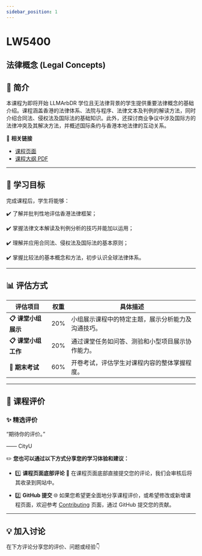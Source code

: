 ```yaml
---
sidebar_position: 1
---
```


# LW5400
## 法律概念 (Legal Concepts)

## **📘 简介**
本课程为即将开始 LLMArbDR 学位且无法律背景的学生提供重要法律概念的基础介绍。课程涵盖香港的法律体系、法院与程序、法律文本及判例的解读方法，同时介绍合同法、侵权法及国际法的基础知识。此外，还探讨商业争议中涉及国际方的法律冲突及其解决方法，并概述国际条约与香港本地法律的互动关系。

🔗 **相关链接**
- [课程页面](https://www.cityu.edu.hk/catalogue/pg/202425/course/LW5400.htm)
- [课程大纲 PDF](https://www.cityu.edu.hk/catalogue/pg/202425/course/LW5400.pdf)

---

## **🎯 学习目标**

完成课程后，学生将能够：

✔️ 了解并批判性地评估香港法律框架；

✔️ 掌握法律文本解读及判例分析的技巧并能加以运用；

✔️ 理解并应用合同法、侵权法及国际法的基本原则；

✔️ 掌握比较法的基本概念和方法，初步认识全球法律体系。

---

## **📊 评估方式**

| **评估项目**         | **权重** | **具体描述**                                                                                       |
|---------------------|---------|---------------------------------------------------------------------------------------------------|
| **📋 课堂小组展示**   | 20%     | 小组展示课程中的特定主题，展示分析能力及沟通技巧。                                                      |
| **📋 课堂小组工作**   | 20%     | 通过课堂任务如问答、测验和小型项目展示协作能力。                                                         |
| **📂 期末考试**       | 60%     | 开卷考试，评估学生对课程内容的整体掌握程度。                                                              |

---

## **💬 课程评价**

### ✨ **精选评价**
<div className={commentStyles.commentBox}>
    <p className={commentStyles.commentText}>
        “期待你的评价。”
    </p>
    <p className={commentStyles.commentAuthor}>—— CityU</p>
</div>

✏️ **您也可以通过以下方式分享您的学习体验和建议：**

- 1️⃣ **课程页面底部评论**
💬 在课程页面底部直接提交您的评论，我们会审核后将其收录到网站中。

- 2️⃣ **GitHub 提交**
🌐 如果您希望更全面地分享课程评价，或希望修改或新增课程页面，欢迎参考 [Contributing](/contributing) 页面，通过 GitHub 提交您的贡献。

---

## **💡 加入讨论**

在下方评论分享您的评价、问题或经验👇
<Utterances />
